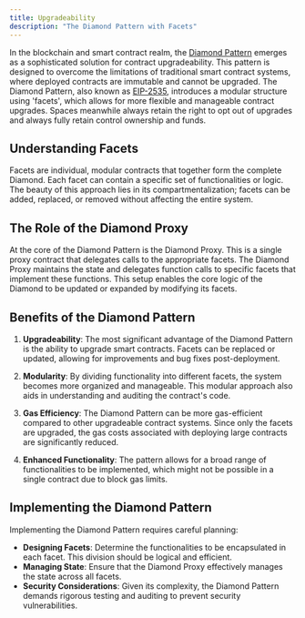 ```yaml
---
title: Upgradeability
description: "The Diamond Pattern with Facets"
---
```


In the blockchain and smart contract realm, the [Diamond Pattern](https://eips.ethereum.org/EIPS/eip-2535) emerges as a sophisticated solution for contract upgradeability. This pattern is designed to overcome the limitations of traditional smart contract systems, where deployed contracts are immutable and cannot be upgraded. The Diamond Pattern, also known as [EIP-2535](https://eips.ethereum.org/EIPS/eip-2535), introduces a modular structure using 'facets', which allows for more flexible and manageable contract upgrades. Spaces meanwhile always retain the right to opt out of upgrades and always fully retain control ownership and funds.

## Understanding Facets

Facets are individual, modular contracts that together form the complete Diamond. Each facet can contain a specific set of functionalities or logic. The beauty of this approach lies in its compartmentalization; facets can be added, replaced, or removed without affecting the entire system.

## The Role of the Diamond Proxy

At the core of the Diamond Pattern is the Diamond Proxy. This is a single proxy contract that delegates calls to the appropriate facets. The Diamond Proxy maintains the state and delegates function calls to specific facets that implement these functions. This setup enables the core logic of the Diamond to be updated or expanded by modifying its facets.

## Benefits of the Diamond Pattern

1. **Upgradeability**: The most significant advantage of the Diamond Pattern is the ability to upgrade smart contracts. Facets can be replaced or updated, allowing for improvements and bug fixes post-deployment.
2. **Modularity**: By dividing functionality into different facets, the system becomes more organized and manageable. This modular approach also aids in understanding and auditing the contract's code.

3. **Gas Efficiency**: The Diamond Pattern can be more gas-efficient compared to other upgradeable contract systems. Since only the facets are upgraded, the gas costs associated with deploying large contracts are significantly reduced.

4. **Enhanced Functionality**: The pattern allows for a broad range of functionalities to be implemented, which might not be possible in a single contract due to block gas limits.

## Implementing the Diamond Pattern

Implementing the Diamond Pattern requires careful planning:

- **Designing Facets**: Determine the functionalities to be encapsulated in each facet. This division should be logical and efficient.
- **Managing State**: Ensure that the Diamond Proxy effectively manages the state across all facets.
- **Security Considerations**: Given its complexity, the Diamond Pattern demands rigorous testing and auditing to prevent security vulnerabilities.
